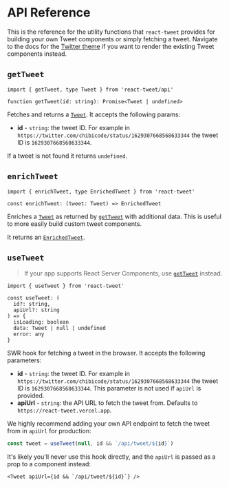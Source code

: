 # API Reference

This is the reference for the utility functions that `react-tweet` provides for building your own Tweet components or simply fetching a tweet. Navigate to the docs for the [Twitter theme](/twitter-theme) if you want to render the existing Tweet components instead.

## `getTweet`

```tsx
import { getTweet, type Tweet } from 'react-tweet/api'

function getTweet(id: string): Promise<Tweet | undefined>
```

Fetches and returns a [`Tweet`](https://github.com/vercel-labs/react-tweet/blob/main/packages/react-tweet/src/api/types/tweet.ts). It accepts the following params:

- **id** - `string`: the tweet ID. For example in `https://twitter.com/chibicode/status/1629307668568633344` the tweet ID is `1629307668568633344`.

If a tweet is not found it returns `undefined`.

## `enrichTweet`

```tsx
import { enrichTweet, type EnrichedTweet } from 'react-tweet'

const enrichTweet: (tweet: Tweet) => EnrichedTweet
```

Enriches a [`Tweet`](https://github.com/vercel-labs/react-tweet/blob/main/packages/react-tweet/src/api/types/tweet.ts) as returned by [`getTweet`](#gettweet) with additional data. This is useful to more easily build custom tweet components.

It returns an [`EnrichedTweet`](https://github.com/vercel-labs/react-tweet/blob/main/packages/react-tweet/src/utils.ts).

## `useTweet`

> If your app supports React Server Components, use [`getTweet`](#gettweet) instead.

```tsx
import { useTweet } from 'react-tweet'

const useTweet: (
  id?: string,
  apiUrl?: string
) => {
  isLoading: boolean
  data: Tweet | null | undefined
  error: any
}
```

SWR hook for fetching a tweet in the browser. It accepts the following parameters:

- **id** - `string`: the tweet ID. For example in `https://twitter.com/chibicode/status/1629307668568633344` the tweet ID is `1629307668568633344`. This parameter is not used if `apiUrl` is provided.
- **apiUrl** - `string`: the API URL to fetch the tweet from. Defaults to `https://react-tweet.vercel.app`.

We highly recommend adding your own API endpoint to fetch the tweet from in `apiUrl` for production:

```ts
const tweet = useTweet(null, id && `/api/tweet/${id}`)
```

It's likely you'll never use this hook directly, and the `apiUrl` is passed as a prop to a component instead:

```tsx
<Tweet apiUrl={id && `/api/tweet/${id}`} />
```
